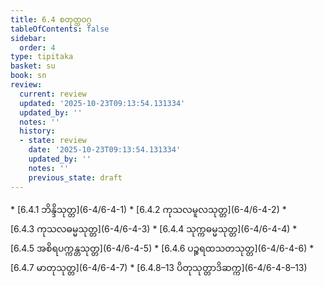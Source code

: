 ```yaml
---
title: 6.4 စတုတ္ထဝဂ္ဂ
tableOfContents: false
sidebar:
  order: 4
type: tipitaka
basket: su
book: sn
review:
  current: review
  updated: '2025-10-23T09:13:54.131334'
  updated_by: ''
  notes: ''
  history:
  - state: review
    date: '2025-10-23T09:13:54.131334'
    updated_by: ''
    notes: ''
    previous_state: draft
---
```



<ReviewStatus review={frontmatter.review} showDetails={true} />

<HypothesisAnnotation frontmatter={frontmatter} />

<DynamicBreadcrumb />



<TableOfContents book="sn" section="6.4">
* [6.4.1 ဘိန္ဒိသုတ္တ](6-4/6-4-1)
* [6.4.2 ကုသလမူလသုတ္တ](6-4/6-4-2)
* [6.4.3 ကုသလဓမ္မသုတ္တ](6-4/6-4-3)
* [6.4.4 သုက္ကဓမ္မသုတ္တ](6-4/6-4-4)
* [6.4.5 အစိရပက္ကန္တသုတ္တ](6-4/6-4-5)
* [6.4.6 ပဉ္စရထသတသုတ္တ](6-4/6-4-6)
* [6.4.7 မာတုသုတ္တ](6-4/6-4-7)
* [6.4.8–13 ပိတုသုတ္တာဒိဆက္က](6-4/6-4-8–13)
</TableOfContents>